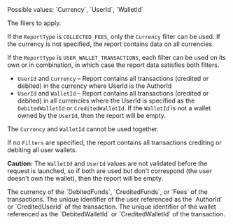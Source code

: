 <ParamField body="Filters" type="object">
Possible values: `Currency`, `UserId`, `WalletId`

The filers to apply. 

If the `ReportType` is `COLLECTED_FEES`, only the `Currency` filter can be used. If the currency is not specified, the report contains data on all currencies. 

If the `ReportType` is `USER_WALLET_TRANSACTIONS`, each filter can be used on its own or in combination, in which case the report data satisfies both filters.
- `UserId` and `Currency` – Report contains all transactions (credited or debited) in the currency where UserId is the AuthorId
- `UserId` and `WalletId` – Report contains all transactions (credited or debited) in all currencies where the UserId is specified as the `DebitedWalletId` or `CreditedWalletId`. If the `WalletId` is not a wallet owned by the `UserId`, then the report will be empty.
 
The `Currency` and `WalletId` cannot be used together.

If no `Filters` are specified, the report contains all transactions crediting or debiting all user wallets.

**Caution:** The `WalletId` and `UserId` values are not validated before the request is launched, so if both are used but don't correspond (the user doesn't own the wallet), then the report will be empty.

<Expandable title="properties" defaultOpen>
<ParamField body="Currency" type="string">
The currency of the `DebitedFunds`, `CreditedFunds`, or `Fees` of the transactions.
</ParamField>
<ParamField body="UserId" type="string">
The unique identifier of the user referenced as the `AuthorId` or `CreditedUserId` of the transaction.
</ParamField>
<ParamField body="WalletId" type="string">
The unique identifier of the wallet referenced as the `DebitedWalletId` or `CreditedWalletId` of the transaction.
</ParamField>
</Expandable>

</ParamField>